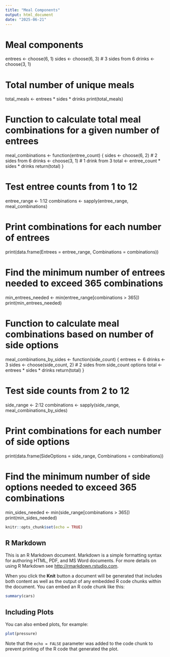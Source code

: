```yaml
---
title: "Meal Components"
output: html_document
date: "2025-06-21"
---
```

# Meal components
entrees <- choose(6, 1)
sides <- choose(6, 3)     # 3 sides from 6
drinks <- choose(3, 1)

# Total number of unique meals
total_meals <- entrees * sides * drinks
print(total_meals)

# Function to calculate total meal combinations for a given number of entrees
meal_combinations <- function(entree_count) {
  sides <- choose(6, 2)    # 2 sides from 6
  drinks <- choose(3, 1)   # 1 drink from 3
  total <- entree_count * sides * drinks
  return(total)
}

# Test entree counts from 1 to 12
entree_range <- 1:12
combinations <- sapply(entree_range, meal_combinations)

# Print combinations for each number of entrees
print(data.frame(Entrees = entree_range, Combinations = combinations))

# Find the minimum number of entrees needed to exceed 365 combinations
min_entrees_needed <- min(entree_range[combinations > 365])
print(min_entrees_needed)


# Function to calculate meal combinations based on number of side options
meal_combinations_by_sides <- function(side_count) {
  entrees <- 6
  drinks <- 3
  sides <- choose(side_count, 2)  # 2 sides from side_count options
  total <- entrees * sides * drinks
  return(total)
}

# Test side counts from 2 to 12
side_range <- 2:12
combinations <- sapply(side_range, meal_combinations_by_sides)

# Print combinations for each number of side options
print(data.frame(SideOptions = side_range, Combinations = combinations))

# Find the minimum number of side options needed to exceed 365 combinations
min_sides_needed <- min(side_range[combinations > 365])
print(min_sides_needed)




```r
knitr::opts_chunk$set(echo = TRUE)
```

## R Markdown

This is an R Markdown document. Markdown is a simple formatting syntax for authoring HTML, PDF, and MS Word documents. For more details on using R Markdown see <http://rmarkdown.rstudio.com>.

When you click the **Knit** button a document will be generated that includes both content as well as the output of any embedded R code chunks within the document. You can embed an R code chunk like this:

```r
summary(cars)
```

## Including Plots

You can also embed plots, for example:

```r
plot(pressure)
```

Note that the `echo = FALSE` parameter was added to the code chunk to prevent printing of the R code that generated the plot.
